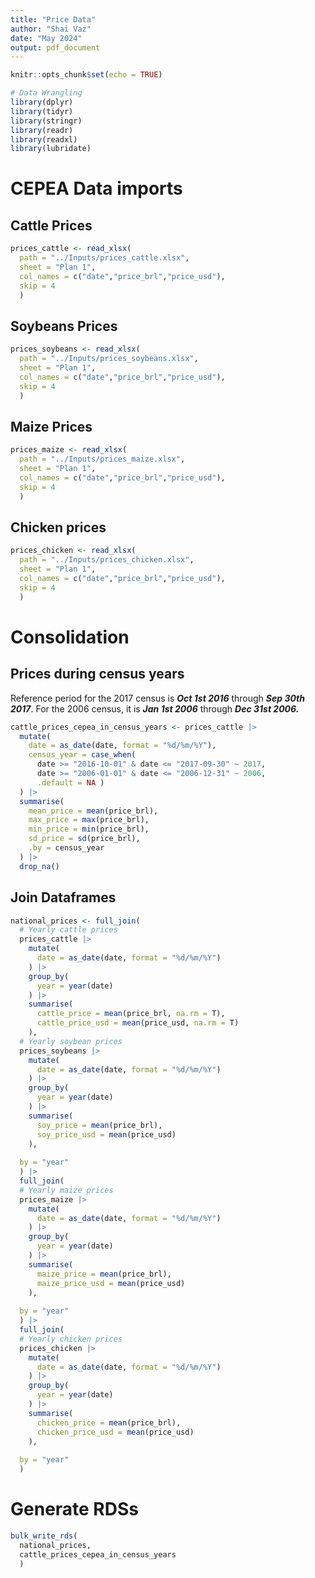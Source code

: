```yaml
---
title: "Price Data"
author: "Shai Vaz"
date: "May 2024"
output: pdf_document
---
```


```r
knitr::opts_chunk$set(echo = TRUE)
```

```r
# Data Wrangling
library(dplyr)
library(tidyr)
library(stringr)
library(readr)
library(readxl)
library(lubridate)
```

# CEPEA Data imports

## Cattle Prices

```r
prices_cattle <- read_xlsx(
  path = "../Inputs/prices_cattle.xlsx",
  sheet = "Plan 1",
  col_names = c("date","price_brl","price_usd"),
  skip = 4
  )
```

## Soybeans Prices

```r
prices_soybeans <- read_xlsx(
  path = "../Inputs/prices_soybeans.xlsx",
  sheet = "Plan 1",
  col_names = c("date","price_brl","price_usd"),
  skip = 4
  )
```

## Maize Prices

```r
prices_maize <- read_xlsx(
  path = "../Inputs/prices_maize.xlsx",
  sheet = "Plan 1",
  col_names = c("date","price_brl","price_usd"),
  skip = 4
  )
```

## Chicken prices

```r
prices_chicken <- read_xlsx(
  path = "../Inputs/prices_chicken.xlsx",
  sheet = "Plan 1",
  col_names = c("date","price_brl","price_usd"),
  skip = 4
  )
```

# Consolidation

## Prices during census years

Reference period for the 2017 census is ***Oct 1st 2016*** through ***Sep 30th 2017***. For the 2006 census, it is ***Jan 1st 2006*** through ***Dec 31st 2006.***

```r
cattle_prices_cepea_in_census_years <- prices_cattle |> 
  mutate(
    date = as_date(date, format = "%d/%m/%Y"),
    census_year = case_when(
      date >= "2016-10-01" & date <= "2017-09-30" ~ 2017,
      date >= "2006-01-01" & date <= "2006-12-31" ~ 2006,
      .default = NA )
  ) |>
  summarise(
    mean_price = mean(price_brl),
    max_price = max(price_brl),
    min_price = min(price_brl),
    sd_price = sd(price_brl),
    .by = census_year
  ) |> 
  drop_na()
```

## Join Dataframes

```r
national_prices <- full_join(
  # Yearly cattle prices
  prices_cattle |> 
    mutate(
      date = as_date(date, format = "%d/%m/%Y")
    ) |> 
    group_by( 
      year = year(date)
    ) |> 
    summarise(
      cattle_price = mean(price_brl, na.rm = T),
      cattle_price_usd = mean(price_usd, na.rm = T)
    ),
  # Yearly soybean prices
  prices_soybeans |> 
    mutate(
      date = as_date(date, format = "%d/%m/%Y")
    ) |> 
    group_by( 
      year = year(date)
    ) |> 
    summarise(
      soy_price = mean(price_brl),
      soy_price_usd = mean(price_usd)
    ),
  
  by = "year"
  ) |> 
  full_join(
  # Yearly maize prices
  prices_maize |> 
    mutate(
      date = as_date(date, format = "%d/%m/%Y")
    ) |> 
    group_by( 
      year = year(date)
    ) |> 
    summarise(
      maize_price = mean(price_brl),
      maize_price_usd = mean(price_usd)
    ),
  
  by = "year"
  ) |> 
  full_join(
  # Yearly chicken prices
  prices_chicken |> 
    mutate(
      date = as_date(date, format = "%d/%m/%Y")
    ) |> 
    group_by( 
      year = year(date)
    ) |> 
    summarise(
      chicken_price = mean(price_brl),
      chicken_price_usd = mean(price_usd)
    ),
  
  by = "year"
  )
```

# Generate RDSs

```r
bulk_write_rds(
  national_prices,
  cattle_prices_cepea_in_census_years
  )
```
